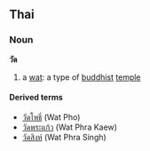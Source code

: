 ==Thai==
===Noun===
'''วัด'''

# a [[wat]]: a type of [[buddhist]] [[temple]]

====Derived terms====
*[[วัดโพธิ์]] (Wat Pho)
*[[วัดพระแก้ว]] (Wat Phra Kaew)
*[[วัดสิงห์]] (Wat Phra Singh)